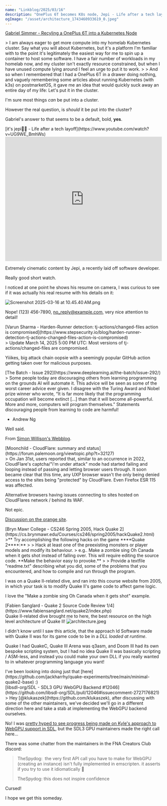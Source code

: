 ```yaml
---
name: "Linkblog/2025/03/16"
description: "OnePlus 6T becomes K8s node, Jepi - Life after a tech layoff, tj-actions/changedfiles compromised, Andrew Ng on code still valid, CloudFlares affects Palemoon, Hack Quake 2, Quake 2 Source Code Review, SDL3 GPU WebGPU backend canned for now."
ogImage: "/asset/architecture_1743460933619_0.jpeg"
---
```


[Gabriel Simmer - Recyling a OnePlus 6T into a Kubernetes Node](https://gabrielsimmer.com/blog/kubernetes-plus-oneplus)

<div class="ml-[2rem] mb-8">
> I am always eager to get more compute into my homelab Kubernetes cluster. Say what you will about Kubernetes, but it's a platform I'm familiar with to the point it's legitimately the easiest way for me to spin up a container to host some software. I have a fair number of workloads in my homelab now, and my cluster isn't exactly resource constrained, but when I have unused compute lying around I feel an urge to put it to work.
>
> And so when I remembered that I had a OnePlus 6T in a drawer doing nothing, and vaguely remembering some articles about running Kubernetes (with k3s) on postmarketOS, it gave me an idea that would quickly suck away an entire day of my life: Let's put it in the cluster.

I'm sure most things _can_ be put into a cluster.

However the real question, is _should_ it be put into the cluster?

Gabriel's answer to that seems to be a default, bold, **yes**.

</div>
[it's jepi🧑‍💻 - Life after a tech layoff](https://www.youtube.com/watch?v=UG9WE_BmhWs)

<div class="ml-[2rem] mb-8">
<iframe
    class="my-2"
    width="100%"
    height="400"
    src="https://www.youtube.com/embed/UG9WE_BmhWs"
    frameborder="0"
    allow="accelerometer; autoplay; clipboard-write; encrypted-media; gyroscope; picture-in-picture"
    allowfullscreen
></iframe>

Extremely cinematic content by Jepi, a recently laid off software developer.

Really good short watch.

<div class="w-full h-4"></div>

I noticed at one point he shows his resume on camera, I was curious to see if it was actually his real resume with his details on it:

<Image src='/asset/Screenshot_2025-03-16_at_10.45.40 AM_1742130949730_0.png' alt='Screenshot 2025-03-16 at 10.45.40 AM.png' width={1594} height={518} />

Nope! (123) 456-7890, no_reply@example.com, very nice attention to detail!

</div>
[Varun Sharma - Harden-Runner detection: tj-actions/changed-files action is compromised](https://www.stepsecurity.io/blog/harden-runner-detection-tj-actions-changed-files-action-is-compromised)

<div class="ml-[2rem] mb-8">
> Update March 14, 2025 5:00 PM UTC: Most versions of tj-actions/changed-files are compromised.

Yiiikes, big attack chain oopsie with a seemingly popular GitHub action getting taken over for malicious purposes.

</div>
[The Batch - Issue 292](https://www.deeplearning.ai/the-batch/issue-292/)

<div class="ml-[2rem] mb-8">
> Some people today are discouraging others from learning programming on the grounds AI will automate it. This advice will be seen as some of the worst career advice ever given. I disagree with the Turing Award and Nobel prize winner who wrote, “It is far more likely that the programming occupation will become extinct [...] than that it will become all-powerful. More and more, computers will program themselves.”​ Statements discouraging people from learning to code are harmful!

- Andrew Ng

Well said.

From [Simon Willison's Webblog](https://simonwillison.net/2025/Mar/15/andrew-ng/).

</div>
[Moonchild - CloudFlare: summary and status](https://forum.palemoon.org/viewtopic.php?t=32127)

<div class="ml-[2rem] mb-8">
> On Jan 31st, users reported that, similar to an occurrence in 2022, CloudFlare's captcha/"i'm under attack" mode had started failing and looping instead of passing and letting browser users through. It soon became clear that this time, any UXP browser wasn't the only being denied access to the sites being "protected" by CloudFlare. Even Firefox ESR 115 was affected.

Alternative browsers having issues connecting to sites hosted on CloudFlares network / behind its WAF.

Not epic.

<div class="w-full h-4"></div>

[Discussion on the orange site](https://news.ycombinator.com/item?id=43376064).

</div>
[Bryn Mawr College - CS246 Spring 2005, Hack Quake 2](https://cs.brynmawr.edu/Courses/cs246/spring2005/hackQuake2.html)

<div class="ml-[2rem] mb-8">
>** Try accomplishing the following hacks on the game ****Quake 2****:**
>
> Hack at least one of the preexisting monsters or player models and modify its behaviour.
> e.g.. Make a zombie sing Oh Canada when it gets shot instead of falling over. This will require editing the source code. **Make the behavior easy to provoke.**
>
> Provide a textfile "readme.txt" describing what you did, some of the problems that you encountered, and how to compile and run through the program.

I was on a Quake II-related dive, and ran into this course website from 2005, in which your task is to modify Quake II's game code to affect game logic.

I love the "Make a zombie sing Oh Canada when it gets shot" example.

</div>
[Fabien Sanglard - Quake 2 Source Code Review 1/4](https://www.fabiensanglard.net/quake2/index.php)

<div class="ml-[2rem] mb-8">
Quake II-related dive brought me to here, the best resource on the high level architecture of Quake II!

<Image src='/asset/architecture_1743460933619_0.jpeg' alt='architecture.jpeg' width={454} height={377} />

I didn't know until I saw this article, that the approach Id Software made with Quake II was for its game code to be in a _DLL loaded at runtime_.

Quake I had QuakeC, Quake III Arena was q3asm, and Doom III had its own bespoke scripting system, but I had no idea Quake II was basically scripting / ASM-less, and instead you could make your own DLL if you really wanted to in whatever programming language you want!

<div class="ml-[2rem] mb-8">
I've been looking into doing just that [here](https://github.com/jackharrhy/quake-experiments/tree/main/minimal-quake2-base) :)

</div>
</div>
[libsdl-org/SDL - SDL3 GPU WebGPU Backend #12046](https://github.com/libsdl-org/SDL/pull/12046#issuecomment-2727176821)

<div class="ml-[2rem] mb-8">
> Hey [@klukaszek](https://github.com/klukaszek), after discussing with some of the other maintainers, we've decided we'll go in a different direction here and take a stab at implementing the WebGPU backend ourselves.

No! I was [pretty hyped to see progress being made on Kyle's approach to WebGPU support in SDL](/linkblog/2025/02/19), but the SDL3 GPU maintainers made the right call here...

There was some chatter from the maintainers in the FNA Creators Club discord:

> TheSpydog:  the very first API call you have to make for WebGPU (creating an instance) isn't fully implemented in emscripten. it asserts if you try to use it idiomatically 🫠
>
> TheSpydog: this does not inspire confidence

Cursed!

I hope we get this someday.

</div>
